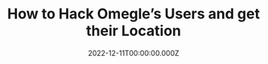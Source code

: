---
title: How to Hack Omegle’s Users and get their Location
date: '2022-12-11T00:00:00.000Z'
color: '#37474F'
hero: omgle.jpeg
link: 'https://medium.com/@piyushyadav0191/how-to-hack-omegles-users-and-get-their-location-393f463dc516'
---